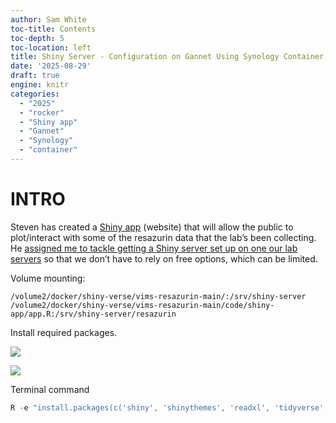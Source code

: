 ```yaml
---
author: Sam White
toc-title: Contents
toc-depth: 5
toc-location: left
title: Shiny Server - Configuration on Gannet Using Synology Container Manager
date: '2025-08-29'
draft: true
engine: knitr
categories: 
  - "2025"
  - "rocker"
  - "Shiny app"
  - "Gannet"
  - "Synology"
  - "container"
---
```

# INTRO
Steven has created a [Shiny app](https://shiny.posit.co/) (website) that will allow the public to plot/interact with some of the resazurin data that the lab's been collecting. He [assigned me to tackle getting a Shiny server set up on one our lab servers](https://github.com/RobertsLab/resources/issues/2302) so that we don't have to rely on free options, which can be limited.



Volume mounting:

```
/volume2/docker/shiny-verse/vims-resazurin-main/:/srv/shiny-server
/volume2/docker/shiny-verse/vims-resazurin-main/code/shiny-app/app.R:/srv/shiny-server/resazurin
```

Install required packages.

![](./20250829-syno-container_mgr-run-image-R_terminal_commands-screenshot.png)

![](./20250829-syno-container_mgr-run-image-R_terminal_commands-running-screenshot.png)

Terminal command

```r
R -e "install.packages(c('shiny', 'shinythemes', 'readxl', 'tidyverse', 'tools', 'DT', 'plotly', 'pracma', 'stringr'))"
```



